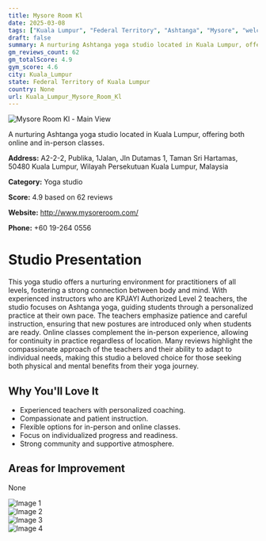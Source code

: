 ```yaml
---
title: Mysore Room Kl
date: 2025-03-08
tags: ["Kuala Lumpur", "Federal Territory", "Ashtanga", "Mysore", "welcoming", "personalized", "Kuala Lumpur"]  
draft: false
summary: A nurturing Ashtanga yoga studio located in Kuala Lumpur, offering both online and in-person classes.
gm_reviews_count: 62
gm_totalScore: 4.9
gym_score: 4.6
city: Kuala_Lumpur
state: Federal Territory of Kuala Lumpur
country: None
url: Kuala_Lumpur_Mysore_Room_Kl
---
```


<div className="aspect-[16/9] relative my-8">
  <img 
    src="https://lh5.googleusercontent.com/p/AF1QipPXX5fbSDfL0APmvBIwpF_R2aJB0EdFDLTLAc7E=w1920-h1080-k-no"
    alt="Mysore Room Kl - Main View"
    className="object-cover absolute inset-0 w-full h-full rounded-lg"
  />
</div>

A nurturing Ashtanga yoga studio located in Kuala Lumpur, offering both online and in-person classes.

**Address:** A2-2-2, Publika, 1Jalan, Jln Dutamas 1, Taman Sri Hartamas, 50480 Kuala Lumpur, Wilayah Persekutuan Kuala Lumpur, Malaysia

**Category:** Yoga studio

**Score:** 4.9 based on 62 reviews

**Website:** http://www.mysoreroom.com/

**Phone:** +60 19-264 0556

# Studio Presentation

This yoga studio offers a nurturing environment for practitioners of all levels, fostering a strong connection between body and mind. With experienced instructors who are KPJAYI Authorized Level 2 teachers, the studio focuses on Ashtanga yoga, guiding students through a personalized practice at their own pace. The teachers emphasize patience and careful instruction, ensuring that new postures are introduced only when students are ready. Online classes complement the in-person experience, allowing for continuity in practice regardless of location. Many reviews highlight the compassionate approach of the teachers and their ability to adapt to individual needs, making this studio a beloved choice for those seeking both physical and mental benefits from their yoga journey.

## Why You'll Love It

- Experienced teachers with personalized coaching.
- Compassionate and patient instruction.
- Flexible options for in-person and online classes.
- Focus on individualized progress and readiness.
- Strong community and supportive atmosphere.

## Areas for Improvement

None

<div className="grid grid-cols-1 xl:grid-cols-2 gap-4 my-8">
<div className="aspect-[4/3] relative"><img src="https://lh5.googleusercontent.com/p/AF1QipPkRBMkJqgRXnSjqHL8OM6E9HJ9N_l14a5HGU4p=w1920-h1080-k-no" alt="Image 1" className="object-cover absolute inset-0 w-full h-full rounded-lg" /></div>
<div className="aspect-[4/3] relative"><img src="https://lh5.googleusercontent.com/p/AF1QipNRvfWseZU6cw-_WCk-ZvGhaSIGuYrMOE3zvDpa=w1920-h1080-k-no" alt="Image 2" className="object-cover absolute inset-0 w-full h-full rounded-lg" /></div>
<div className="aspect-[4/3] relative"><img src="https://lh5.googleusercontent.com/p/AF1QipNoC09LoEK-NqLkXAyigDvFLzfErLD-X6SA9urq=w1920-h1080-k-no" alt="Image 3" className="object-cover absolute inset-0 w-full h-full rounded-lg" /></div>
<div className="aspect-[4/3] relative"><img src="https://lh5.googleusercontent.com/p/AF1QipNvYogN9b9ufD1huAbnpjDKQjJftvfjNQNxMu-S=w1920-h1080-k-no" alt="Image 4" className="object-cover absolute inset-0 w-full h-full rounded-lg" /></div>
</div>
